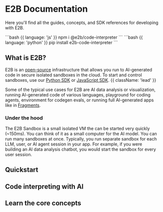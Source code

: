 

<HeroPattern />

# E2B Documentation
Here you'll find all the guides, concepts, and SDK references for developing with E2B.

<CodeGroup isTerminalCommand>
```bash {{ language: 'js' }}
npm i @e2b/code-interpreter
```
```bash {{ language: 'python' }}
pip install e2b-code-interpreter
```
</CodeGroup>

## What is E2B?
E2B is an [open-source](https://github.com/e2b-dev) infrastructure that allows you run to AI-generated code in secure isolated sandboxes in the cloud.
To start and control sandboxes, use our [Python SDK](https://pypi.org/project/e2b/) or [JavaScript SDK](https://www.npmjs.com/package/e2b). {{ className: 'lead' }}

Some of the typical use cases for E2B are AI data analysis or visualization, running AI-generated code of various languages, playground for coding agents, environment for codegen evals, or running full AI-generated apps like in [Fragments](https://github.com/e2b-dev/fragments).

### Under the hood
The E2B Sandbox is a small isolated VM the can be started very quickly (~150ms). You can think of it as a small computer for the AI model. You can run many sandboxes at once. Typically, you run separate sandbox for each LLM, user, or AI agent session in your app.
For example, if you were building an AI data analysis chatbot, you would start the sandbox for every user session.

## Quickstart
<Quickstart/>

## Code interpreting with AI
<CodeInterpreting/>

## Learn the core concepts
<Concepts/>
